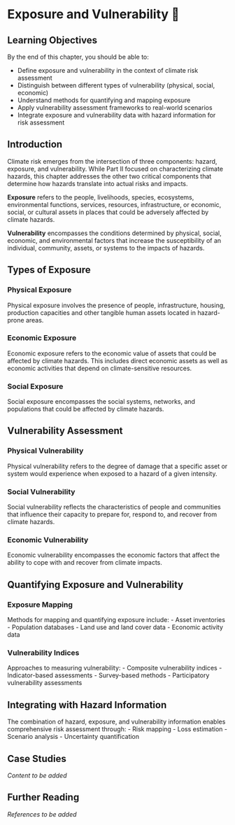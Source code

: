 # Exposure and Vulnerability 📝

## Learning Objectives

By the end of this chapter, you should be able to:

- Define exposure and vulnerability in the context of climate risk assessment
- Distinguish between different types of vulnerability (physical, social, economic)
- Understand methods for quantifying and mapping exposure
- Apply vulnerability assessment frameworks to real-world scenarios
- Integrate exposure and vulnerability data with hazard information for risk assessment

## Introduction

Climate risk emerges from the intersection of three components: hazard, exposure, and vulnerability.
While Part II focused on characterizing climate hazards, this chapter addresses the other two critical components that determine how hazards translate into actual risks and impacts.

**Exposure** refers to the people, livelihoods, species, ecosystems, environmental functions, services, resources, infrastructure, or economic, social, or cultural assets in places that could be adversely affected by climate hazards.

**Vulnerability** encompasses the conditions determined by physical, social, economic, and environmental factors that increase the susceptibility of an individual, community, assets, or systems to the impacts of hazards.

## Types of Exposure

### Physical Exposure

Physical exposure involves the presence of people, infrastructure, housing, production capacities and other tangible human assets located in hazard-prone areas.

### Economic Exposure

Economic exposure refers to the economic value of assets that could be affected by climate hazards.
This includes direct economic assets as well as economic activities that depend on climate-sensitive resources.

### Social Exposure

Social exposure encompasses the social systems, networks, and populations that could be affected by climate hazards.

## Vulnerability Assessment

### Physical Vulnerability

Physical vulnerability refers to the degree of damage that a specific asset or system would experience when exposed to a hazard of a given intensity.

### Social Vulnerability

Social vulnerability reflects the characteristics of people and communities that influence their capacity to prepare for, respond to, and recover from climate hazards.

### Economic Vulnerability

Economic vulnerability encompasses the economic factors that affect the ability to cope with and recover from climate impacts.

## Quantifying Exposure and Vulnerability

### Exposure Mapping

Methods for mapping and quantifying exposure include:
- Asset inventories
- Population databases
- Land use and land cover data
- Economic activity data

### Vulnerability Indices

Approaches to measuring vulnerability:
- Composite vulnerability indices
- Indicator-based assessments
- Survey-based methods
- Participatory vulnerability assessments

## Integrating with Hazard Information

The combination of hazard, exposure, and vulnerability information enables comprehensive risk assessment through:
- Risk mapping
- Loss estimation
- Scenario analysis
- Uncertainty quantification

## Case Studies

*Content to be added*

## Further Reading

*References to be added*